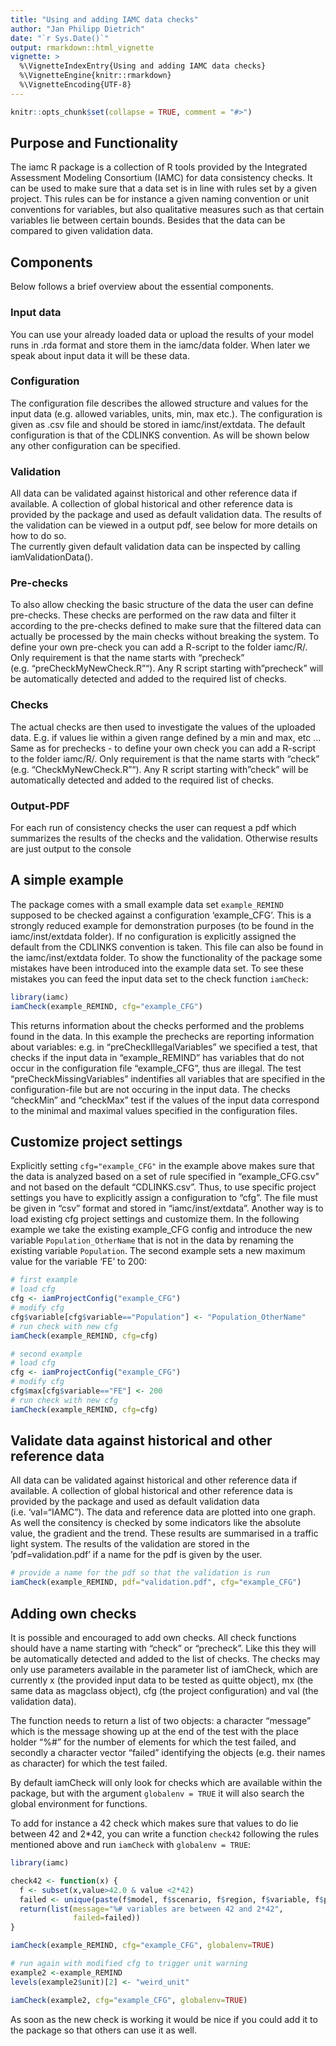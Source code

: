 ```yaml
---
title: "Using and adding IAMC data checks"
author: "Jan Philipp Dietrich"
date: "`r Sys.Date()`"
output: rmarkdown::html_vignette
vignette: >
  %\VignetteIndexEntry{Using and adding IAMC data checks}
  %\VignetteEngine{knitr::rmarkdown}
  %\VignetteEncoding{UTF-8}
---
```


```r
knitr::opts_chunk$set(collapse = TRUE, comment = "#>")
```

## Purpose and Functionality

The iamc R package is a collection of R tools provided by the Integrated Assessment Modeling Consortium (IAMC) for data consistency checks. It can be used to make sure that a data set is in line with rules set by a given project. This rules can be for instance a given naming convention or unit conventions for variables, but also qualitative measures such as that certain variables lie between certain bounds. Besides that the data can be compared to given validation data.

## Components
Below follows a brief overview about the essential components. 

### Input data
You can use your already loaded data or upload the results of your model runs in .rda format and store them in the iamc/data folder. When later we speak about input data it will be these data. 

### Configuration 
The configuration file describes the allowed structure and values for the input data (e.g. allowed variables, units, min, max etc.). The configuration is given as .csv file and should be stored in iamc/inst/extdata. 
The default configuration is that of the CDLINKS convention. As will be shown below any other configuration can be specified.  

### Validation
All data can be validated against historical and other reference data if available. A collection of global historical and other reference data is provided by the package and used as default validation data. The results of the validation can be viewed in a output pdf, see below for more details on how to do so.  
The currently given default validation data can be inspected by calling iamValidationData().


### Pre-checks
To also allow checking the basic structure of the data the user can define pre-checks. These checks are performed on the raw data and filter it according to the pre-checks defined to make sure that the filtered data can actually be processed by the main checks without breaking the system.
To define your own pre-check you can add a R-script to the folder iamc/R/. Only requirement is that the name starts with "precheck" (e.g. "preCheckMyNewCheck.R""). Any R script starting with "precheck" will be automatically detected and added to the required list of checks. 

### Checks
The actual checks are then used to investigate the values of the uploaded data. E.g. if values lie within a given range defined by a min and max, etc ...
Same as for prechecks - to define your own check you can add a R-script to the folder iamc/R/. Only requirement is that the name starts with "check" (e.g. "CheckMyNewCheck.R""). Any R script starting with "check" will be automatically detected and added to the required list of checks. 


### Output-PDF
For each run of consistency checks the user can request a pdf which summarizes the results of the checks and the validation. 
Otherwise results are just output to the console


## A simple example

The package comes with a small example data set `example_REMIND` supposed to be checked against a configuration 'example_CFG'. This is a strongly reduced example for demonstration purposes (to be found in the iamc/inst/extdata folder). If no configuration is explicitly assigned the default from the CDLINKS convention is taken. This file can also be found in the iamc/inst/extdata folder.
To show the functionality of the package some mistakes have been introduced into the example data set. To see these mistakes you can feed the input data set to the check function `iamCheck`:

```r
library(iamc)
iamCheck(example_REMIND, cfg="example_CFG")
```

This returns information about the checks performed and the problems found in the data. In this example the prechecks are reporting information about variables: e.g. in "preCheckIllegalVariables" we specified a test, that checks if the input data in "example_REMIND" has variables that do not occur in the configuration file "example_CFG", thus are illegal. The test "preCheckMissingVariables" indentifies all variables that are specified in the configuration-file but are not occuring in the input data. 
The checks "checkMin" and "checkMax" test if the values of the input data correspond to the minimal and maximal values specified in the configuration files. 


## Customize project settings

Explicitly setting `cfg="example_CFG"` in the example above makes sure that the data is analyzed based on a set of rule specified in "example_CFG.csv" and not based on the default "CDLINKS.csv". Thus, to use specific project settings you have to explicitly assign a configuration to "cfg". The file must be given in "csv" format and stored in "iamc/inst/extdata". Another way is to load existing cfg project settings and customize them. In the following example we take the existing example_CFG config and introduce the new variable `Population_OtherName` that is not in the data by renaming the existing variable `Population`. The second example sets a new maximum value for the variable 'FE' to 200:

```r
# first example
# load cfg
cfg <- iamProjectConfig("example_CFG")
# modify cfg
cfg$variable[cfg$variable=="Population"] <- "Population_OtherName"
# run check with new cfg
iamCheck(example_REMIND, cfg=cfg)

# second example
# load cfg
cfg <- iamProjectConfig("example_CFG")
# modify cfg
cfg$max[cfg$variable=="FE"] <- 200
# run check with new cfg
iamCheck(example_REMIND, cfg=cfg)
```

## Validate data against historical and other reference data

All data can be validated against historical and other reference data if available. A collection of global historical and other reference data is provided by the package and used as default validation data (i.e. 'val="IAMC"). The data and reference data are plotted into one graph. As well the consitency is checked by some indicators like the absolute value, the gradient and the trend. These results are summarised in a traffic light system. The results of the validation are stored in the 'pdf=validation.pdf' if a name for the pdf is given by the user.  

```r
# provide a name for the pdf so that the validation is run 
iamCheck(example_REMIND, pdf="validation.pdf", cfg="example_CFG")

```

## Adding own checks

It is possible and encouraged to add own checks. All check functions should have a name starting with "check" or "precheck". Like this they will be automatically detected and added to the list of checks. The checks may only use parameters available in the parameter list of iamCheck, which are currently x (the provided input data to be tested as quitte object), mx (the same data as magclass object), cfg (the project configuration) and val (the validation data). 

The function needs to return a list of two objects: a character "message" which is the message showing up at the end of the test with the place holder "%#" for the number of elements for which the test failed, and secondly a character vector "failed" identifying the objects (e.g. their names as character) for which the test failed.

By default iamCheck will only look for checks which are available within the package, but with the argument `globalenv = TRUE` it will also search the global environment for functions. 

To add for instance a 42 check which makes sure that values to do lie between 42 and 2*42, you can write a function `check42` following the rules mentioned above and run `iamCheck` with `globalenv = TRUE`:

```r
library(iamc)

check42 <- function(x) {
  f <- subset(x,value>42.0 & value <2*42)
  failed <- unique(paste(f$model, f$scenario, f$region, f$variable, f$period, sep=" | "))
  return(list(message="%# variables are between 42 and 2*42",
              failed=failed))
} 

iamCheck(example_REMIND, cfg="example_CFG", globalenv=TRUE)

# run again with modified cfg to trigger unit warning
example2 <-example_REMIND
levels(example2$unit)[2] <- "weird_unit"

iamCheck(example2, cfg="example_CFG", globalenv=TRUE)

```

As soon as the new check is working it would be nice if you could add it to the package so that others can use it as well.



